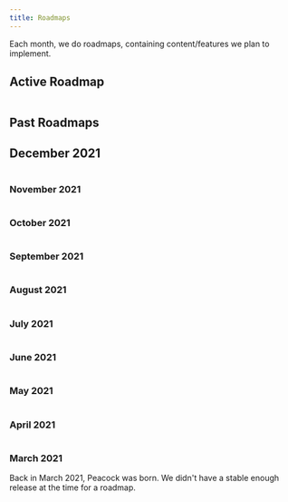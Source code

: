 ```yaml
---
title: Roadmaps
---
```



Each month, we do roadmaps, containing content/features we plan to implement.

## Active Roadmap

<Image img={March2022Roadmap} />

## Past Roadmaps

## December 2021

<Image img={December2021Roadmap} />

### November 2021

<Image img={November2021Roadmap} />

### October 2021

<Image img={October2021Roadmap} />

### September 2021

<Image img={September2021Roadmap} />

### August 2021

<Image img={August2021Roadmap} />

### July 2021

<Image img={July2021Roadmap} />

### June 2021

<Image img={June2021Roadmap} />

### May 2021

<Image img={May2021Roadmap} />

### April 2021

<Image img={April2021Roadmap} />

### March 2021

Back in March 2021, Peacock was born. We didn't have a stable enough release at the time for a roadmap.
